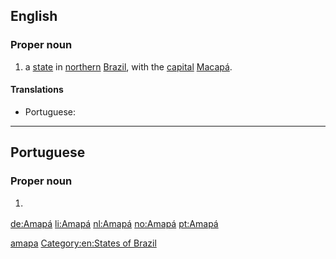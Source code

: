 ==English==

===Proper noun===
{{wikipedia}}
{{en-proper noun}}

# a [[state]] in [[northern]] [[Brazil]], with the [[capital]] [[Macapá]].

====Translations====
{{trans-top|a state in northern Brazil}}
* Portuguese: {{t|pt|Amapá|m}}
{{trans-mid}}
{{trans-bottom}}

[[Category:English terms spelled with Á|amapa]]
[[Category:en:States of Brazil]]

----

==Portuguese==

===Proper noun===
{{pt-proper noun|m}}

# {{l|en|Amapá}} {{gloss|a state in northern Brazil}}

{{catlangcode|pt|States of Brazil}}

[[de:Amapá]]
[[li:Amapá]]
[[nl:Amapá]]
[[no:Amapá]]
[[pt:Amapá]]